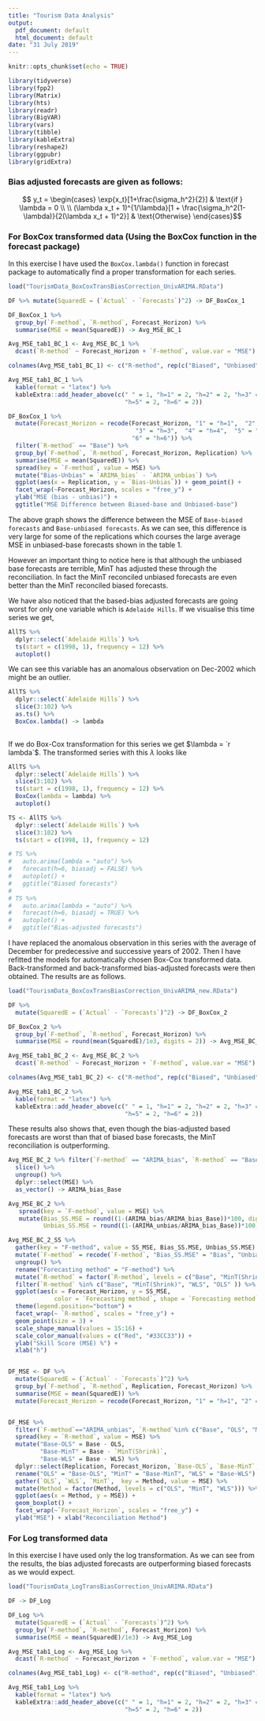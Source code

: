 ```yaml
---
title: "Tourism Data Analysis"
output:
  pdf_document: default
  html_document: default
date: "31 July 2019"
---
```


```r
knitr::opts_chunk$set(echo = TRUE)

library(tidyverse)
library(fpp2)
library(Matrix)
library(hts)
library(readr)
library(BigVAR)
library(vars)
library(tibble)
library(kableExtra)
library(reshape2)
library(ggpubr)
library(gridExtra)
```

<!-- ### Estimating the bias from the mean of the insample residuals -->
<!-- ```{r, echo=FALSE} -->
<!-- DF_Exp_1 <- read.csv("DF_Exp-1.csv")[,-1] -->

<!-- DF_Exp_1 %>% mutate(SquaredE = (`Actual` - `Forecasts`)^2) -> DF_Exp_1 -->

<!-- DF_Exp_1 %>%  -->
<!--   group_by(`F.method`, `R.method`, Forecast_Horizon) %>%  -->
<!--   summarise(MSE = mean(SquaredE)) -> Avg_MSE_Exp1 -->

<!-- Avg_MSE_tab1_Exp1 <- Avg_MSE_Exp1 %>%  -->
<!--   dcast(`R.method` ~ Forecast_Horizon + `F.method`, value.var = "MSE")  -->

<!-- colnames(Avg_MSE_tab1_Exp1) <- c("R.method", rep(c("Biased", "Unbiased"), 6)) -->

<!-- Avg_MSE_tab1_Exp1 %>%  -->
<!--   kable(format = "latex") %>%  -->
<!--   kableExtra::add_header_above(c(" " = 1, "h=1" = 2, "h=2" = 2, "h=3" = 2, "h=4" = 2, -->
<!--                                  "h=5" = 2, "h=6" = 2))  -->

<!-- ``` -->

### Bias adjusted forecasts are given as follows:

$$ y_t = 
  \begin{cases} 
   \exp{x_t}[1+\frac{\sigma_h^2}{2}] & \text{if } \lambda = 0 \\ \\
   (\lambda x_t + 1)^{1/\lambda}[1 + \frac{\sigma_h^2(1-\lambda)}{2(\lambda x_t + 1)^2}]       & \text{Otherwise}
  \end{cases}$$


### For BoxCox transformed data (Using the BoxCox function in the forecast package)

In this exercise I have used the `BoxCox.lambda()` function in forecast package to automatically find a proper transformation for each series.
```r
load("TourismData_BoxCoxTransBiasCorrection_UnivARIMA.RData")

DF %>% mutate(SquaredE = (`Actual` - `Forecasts`)^2) -> DF_BoxCox_1

DF_BoxCox_1 %>% 
  group_by(`F-method`, `R-method`, Forecast_Horizon) %>% 
  summarise(MSE = mean(SquaredE)) -> Avg_MSE_BC_1

Avg_MSE_tab1_BC_1 <- Avg_MSE_BC_1 %>% 
  dcast(`R-method` ~ Forecast_Horizon + `F-method`, value.var = "MSE") 

colnames(Avg_MSE_tab1_BC_1) <- c("R-method", rep(c("Biased", "Unbiased"), 6))

Avg_MSE_tab1_BC_1 %>% 
  kable(format = "latex") %>% 
  kableExtra::add_header_above(c(" " = 1, "h=1" = 2, "h=2" = 2, "h=3" = 2, "h=4" = 2,
                                 "h=5" = 2, "h=6" = 2)) 

DF_BoxCox_1 %>% 
  mutate(Forecast_Horizon = recode(Forecast_Horizon, "1" = "h=1",  "2" = "h=2",
                                    "3" = "h=3",  "4" = "h=4",  "5" = "h=5",  
                                   "6" = "h=6")) %>%
  filter(`R-method` == "Base") %>% 
  group_by(`F-method`, `R-method`, Forecast_Horizon, Replication) %>% 
  summarise(MSE = mean(SquaredE)) %>% 
  spread(key = `F-method`, value = MSE) %>% 
  mutate("Bias-Unbias" = `ARIMA_bias` - `ARIMA_unbias`) %>% 
  ggplot(aes(x = Replication, y = `Bias-Unbias`)) + geom_point() + 
  facet_wrap(~Forecast_Horizon, scales = "free_y") +
  ylab("MSE (bias - unbias)") + 
  ggtitle("MSE Difference between Biased-base and Unbiased-base")

```

The above graph shows the difference between the MSE of `Base-biased forecasts` and `Base-unbiased forecasts`. As we can see, this difference is very large for some of the replications which courses the large average MSE in unbiased-base forecasts shown in the table 1.  

However an important thing to notice here is that although the unbiased base forecasts are terrible, MinT has adjusted these through the reconciliation. In fact the MinT reconciled unbiased forecasts are even better than the MinT reconciled biased forecasts. 


We have also noticed that the based-bias adjusted forecasts are going worst for only one variable which is `Adelaide Hills`. If we visualise this time series we get, 

```r
AllTS %>% 
  dplyr::select(`Adelaide Hills`) %>% 
  ts(start = c(1998, 1), frequency = 12) %>% 
  autoplot()
```


We can see this variable has an anomalous observation on Dec-2002 which might be an outlier. 

```r
AllTS %>% 
  dplyr::select(`Adelaide Hills`) %>% 
  slice(3:102) %>% 
  as.ts() %>% 
  BoxCox.lambda() -> lambda
  

```

If we do Box-Cox transformation for this series we get  $\lambda = `r lambda`$. The transformed series with this $\lambda$ looks like

```r
AllTS %>% 
  dplyr::select(`Adelaide Hills`) %>% 
  slice(3:102) %>% 
  ts(start = c(1998, 1), frequency = 12) %>% 
  BoxCox(lambda = lambda) %>% 
  autoplot()

```


```r
TS <- AllTS %>% 
  dplyr::select(`Adelaide Hills`) %>% 
  slice(3:102) %>% 
  ts(start = c(1998, 1), frequency = 12)
```


```r
# TS %>% 
#   auto.arima(lambda = "auto") %>% 
#   forecast(h=6, biasadj = FALSE) %>% 
#   autoplot() + 
#   ggtitle("Biased forecasts")
# 
# TS %>% 
#   auto.arima(lambda = "auto") %>% 
#   forecast(h=6, biasadj = TRUE) %>% 
#   autoplot() + 
#   ggtitle("Bias-adjusted forecasts")

```


I have replaced the anomalous observation in this series with the average of December for predecessive and successive years of 2002. Then I have refitted the models for automatically chosen Box-Cox transformed data. Back-transformed and back-transformed bias-adjusted forecasts were then obtained. The results are as follows. 

```r
load("TourismData_BoxCoxTransBiasCorrection_UnivARIMA_new.RData")

DF %>% 
  mutate(SquaredE = (`Actual` - `Forecasts`)^2) -> DF_BoxCox_2

DF_BoxCox_2 %>% 
  group_by(`F-method`, `R-method`, Forecast_Horizon) %>% 
  summarise(MSE = round(mean(SquaredE)/1e3, digits = 2)) -> Avg_MSE_BC_2

Avg_MSE_tab1_BC_2 <- Avg_MSE_BC_2 %>% 
  dcast(`R-method` ~ Forecast_Horizon + `F-method`, value.var = "MSE") 

colnames(Avg_MSE_tab1_BC_2) <- c("R-method", rep(c("Biased", "Unbiased"), 6))

Avg_MSE_tab1_BC_2 %>% 
  kable(format = "latex") %>% 
  kableExtra::add_header_above(c(" " = 1, "h=1" = 2, "h=2" = 2, "h=3" = 2, "h=4" = 2,
                                 "h=5" = 2, "h=6" = 2)) 

```


These results also shows that, even though the bias-adjusted based forecasts are worst than that of biased base forecasts, the MinT reconciliation is outperforming.

```r
Avg_MSE_BC_2 %>% filter(`F-method` == "ARIMA_bias", `R-method` == "Base") %>% 
  slice() %>% 
  ungroup() %>% 
  dplyr::select(MSE) %>% 
  as_vector() -> ARIMA_bias_Base

Avg_MSE_BC_2 %>% 
   spread(key = `F-method`, value = MSE) %>% 
   mutate(Bias_SS.MSE = round((1-(ARIMA_bias/ARIMA_bias_Base))*100, digits = 2), 
          Unbias_SS.MSE = round((1-(ARIMA_unbias/ARIMA_bias_Base))*100, digits = 2)) -> Avg_MSE_BC_2_SS

Avg_MSE_BC_2_SS %>% 
  gather(key = "F-method", value = SS_MSE, Bias_SS.MSE, Unbias_SS.MSE) %>% 
  mutate(`F-method` = recode(`F-method`, "Bias_SS.MSE" = "Bias", "Unbias_SS.MSE" = "Unbias")) %>%
  ungroup() %>% 
  rename("Forecasting method" = "F-method") %>% 
  mutate(`R-method` = factor(`R-method`, levels = c("Base", "MinT(Shrink)", "WLS", "OLS"))) %>% 
  filter(`R-method` %in% c("Base", "MinT(Shrink)", "WLS", "OLS" )) %>%
  ggplot(aes(x = Forecast_Horizon, y = SS_MSE, 
             color = `Forecasting method`, shape = `Forecasting method`)) + 
  theme(legend.position="bottom") +
  facet_wrap(~ `R-method`, scales = "free_y") +
  geom_point(size = 3) + 
  scale_shape_manual(values = 15:16) +
  scale_color_manual(values = c("Red", "#33CC33")) + 
  ylab("Skill Score (MSE) %") + 
  xlab("h")



```

```r

DF_MSE <- DF %>% 
  mutate(SquaredE = (`Actual` - `Forecasts`)^2) %>% 
  group_by(`F-method`, `R-method`, Replication, Forecast_Horizon) %>% 
  summarise(MSE = mean(SquaredE)) %>% 
  mutate(Forecast_Horizon = recode(Forecast_Horizon, "1" = "h=1", "2" = "h=2", "3"= "h=3", "4" = "h=4", "5" = "h=5", "6" = "h=6"))


DF_MSE %>% 
  filter(`F-method`=="ARIMA_unbias", `R-method`%in% c("Base", "OLS", "MinT(Shrink)", "WLS")) %>% 
  spread(key = `R-method`, value = MSE) %>% 
  mutate("Base-OLS" = Base - OLS,
         "Base-MinT" = Base - `MinT(Shrink)`,
         "Base-WLS" = Base - WLS) %>% 
  dplyr::select(Replication, Forecast_Horizon, `Base-OLS`, `Base-MinT`, `Base-WLS`) %>%
  rename("OLS" = "Base-OLS", "MinT" = "Base-MinT", "WLS" = "Base-WLS") %>% 
  gather(`OLS`, `WLS`, `MinT`,  key = Method, value = MSE) %>% 
  mutate(Method = factor(Method, levels = c("OLS", "MinT", "WLS"))) %>% 
  ggplot(aes(x = Method, y = MSE)) + 
  geom_boxplot() + 
  facet_wrap(~`Forecast_Horizon`, scales = "free_y") + 
  ylab("MSE") + xlab("Reconciliation Method")

```


### For Log transformed data 

In this exercise I have used only the log transformation. As we can see from the results, the bias adjusted forecasts are outperforming biased forecasts as we would expect. 
```r
load("TourismData_LogTransBiasCorrection_UnivARIMA.RData")

DF -> DF_Log

DF_Log %>% 
  mutate(SquaredE = (`Actual` - `Forecasts`)^2) %>% 
  group_by(`F-method`, `R-method`, Forecast_Horizon) %>% 
  summarise(MSE = mean(SquaredE)/1e3) -> Avg_MSE_Log

Avg_MSE_tab1_Log <- Avg_MSE_Log %>% 
  dcast(`R-method` ~ Forecast_Horizon + `F-method`, value.var = "MSE") 

colnames(Avg_MSE_tab1_Log) <- c("R-method", rep(c("Biased", "Unbiased"), 6))

Avg_MSE_tab1_Log %>% 
  kable(format = "latex") %>% 
  kableExtra::add_header_above(c(" " = 1, "h=1" = 2, "h=2" = 2, "h=3" = 2, "h=4" = 2,
                                 "h=5" = 2, "h=6" = 2)) 

```


